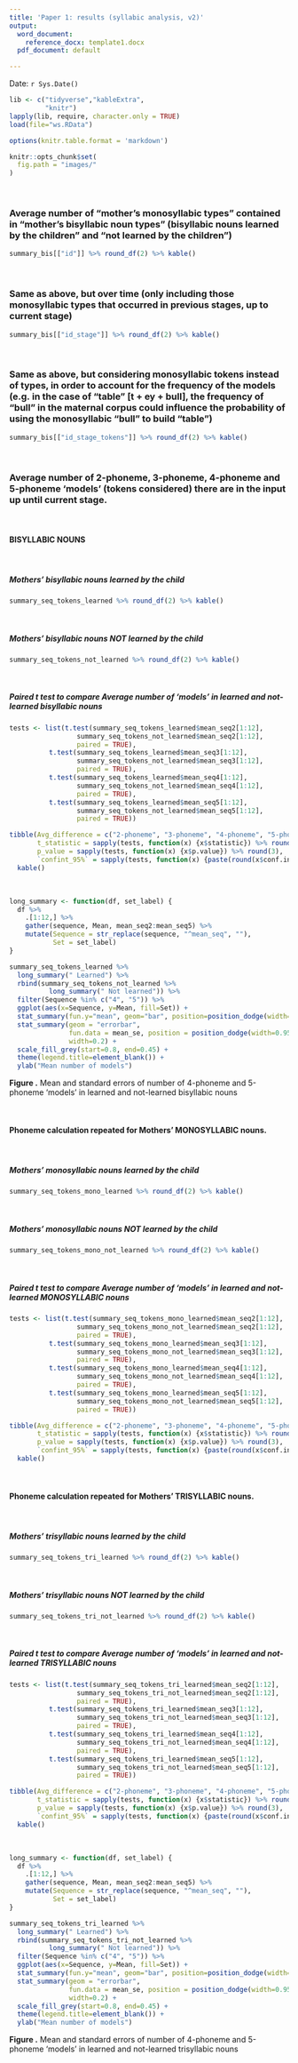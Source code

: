 ```yaml
---
title: 'Paper 1: results (syllabic analysis, v2)'
output:
  word_document:
    reference_docx: template1.docx
  pdf_document: default

---
```


Date: `r Sys.Date()` 

<!-- loading packages, user-defined functions and datasets -->
```r
lib <- c("tidyverse","kableExtra", 
         "knitr")
lapply(lib, require, character.only = TRUE)
load(file="ws.RData")

options(knitr.table.format = 'markdown')
```

<!-- set folder for graphs -->
```r
knitr::opts_chunk$set(
  fig.path = "images/"
)
```

<br>

###  Average number of "mother's monosyllabic types" contained in "mother's bisyllabic noun types" (bisyllabic nouns learned by the children" and "not learned by the children")

```r
summary_bis[["id"]] %>% round_df(2) %>% kable()
```

<br>

### Same as above, but over time (only including those monosyllabic types that occurred in previous stages, up to current stage)

```r
summary_bis[["id_stage"]] %>% round_df(2) %>% kable()
```

<br>

### Same as above, but considering monosyllabic tokens instead of types, in order to account for the frequency of the models (e.g. in the case of "table" [t + ey + bull], the frequency of "bull" in the maternal corpus could influence the probability of using the monosyllabic "bull" to build "table")

```r
summary_bis[["id_stage_tokens"]] %>% round_df(2) %>% kable()
```

<br>

### Average number of 2-phoneme, 3-phoneme, 4-phoneme and 5-phoneme 'models' (tokens considered) there are in the input up until current stage.

<br>

#### BISYLLABIC NOUNS

<br>

##### Mothers' bisyllabic nouns learned by the child

```r
summary_seq_tokens_learned %>% round_df(2) %>% kable()
```

<br>

##### Mothers' bisyllabic nouns NOT learned by the child

```r
summary_seq_tokens_not_learned %>% round_df(2) %>% kable()
```

<br>

##### Paired t test to compare Average number of 'models' in learned and not-learned bisyllabic nouns

```r
tests <- list(t.test(summary_seq_tokens_learned$mean_seq2[1:12],
                 summary_seq_tokens_not_learned$mean_seq2[1:12],
                 paired = TRUE),
          t.test(summary_seq_tokens_learned$mean_seq3[1:12],
                 summary_seq_tokens_not_learned$mean_seq3[1:12],
                 paired = TRUE),
          t.test(summary_seq_tokens_learned$mean_seq4[1:12],
                 summary_seq_tokens_not_learned$mean_seq4[1:12],
                 paired = TRUE),
          t.test(summary_seq_tokens_learned$mean_seq5[1:12],
                 summary_seq_tokens_not_learned$mean_seq5[1:12],
                 paired = TRUE))

tibble(Avg_difference = c("2-phoneme", "3-phoneme", "4-phoneme", "5-phoneme"),
       t_statistic = sapply(tests, function(x) {x$statistic}) %>% round(2),
       p_value = sapply(tests, function(x) {x$p.value}) %>% round(3),
       `confint_95%` = sapply(tests, function(x) {paste(round(x$conf.int, 2), collapse = " , ")})) %>%
  kable()
```

<br>

```r
long_summary <- function(df, set_label) {
  df %>%
    .[1:12,] %>%
    gather(sequence, Mean, mean_seq2:mean_seq5) %>%
    mutate(Sequence = str_replace(sequence, "^mean_seq", ""),
           Set = set_label)
}

summary_seq_tokens_learned %>%
  long_summary(" Learned") %>%
  rbind(summary_seq_tokens_not_learned %>%
          long_summary(" Not learned")) %>%
  filter(Sequence %in% c("4", "5")) %>%
  ggplot(aes(x=Sequence, y=Mean, fill=Set)) +
  stat_summary(fun.y="mean", geom="bar", position=position_dodge(width=0.95))+
  stat_summary(geom = "errorbar", 
               fun.data = mean_se, position = position_dodge(width=0.95),
               width=0.2) +
  scale_fill_grey(start=0.8, end=0.45) +
  theme(legend.title=element_blank()) +
  ylab("Mean number of models")
```

**Figure .** Mean and standard errors of number of 4-phoneme and 5-phoneme 'models' in learned and not-learned bisyllabic nouns

<br>

#### Phoneme calculation repeated for Mothers' MONOSYLLABIC nouns.

<br>

##### Mothers' monosyllabic nouns learned by the child

```r
summary_seq_tokens_mono_learned %>% round_df(2) %>% kable()
```

<br>

##### Mothers' monosyllabic nouns NOT learned by the child

```r
summary_seq_tokens_mono_not_learned %>% round_df(2) %>% kable()
```

<br>

##### Paired t test to compare Average number of 'models' in learned and not-learned MONOSYLLABIC nouns

```r
tests <- list(t.test(summary_seq_tokens_mono_learned$mean_seq2[1:12],
                 summary_seq_tokens_mono_not_learned$mean_seq2[1:12],
                 paired = TRUE),
          t.test(summary_seq_tokens_mono_learned$mean_seq3[1:12],
                 summary_seq_tokens_mono_not_learned$mean_seq3[1:12],
                 paired = TRUE),
          t.test(summary_seq_tokens_mono_learned$mean_seq4[1:12],
                 summary_seq_tokens_mono_not_learned$mean_seq4[1:12],
                 paired = TRUE),
          t.test(summary_seq_tokens_mono_learned$mean_seq5[1:12],
                 summary_seq_tokens_mono_not_learned$mean_seq5[1:12],
                 paired = TRUE))

tibble(Avg_difference = c("2-phoneme", "3-phoneme", "4-phoneme", "5-phoneme"),
       t_statistic = sapply(tests, function(x) {x$statistic}) %>% round(2),
       p_value = sapply(tests, function(x) {x$p.value}) %>% round(3),
       `confint_95%` = sapply(tests, function(x) {paste(round(x$conf.int, 2), collapse = " , ")})) %>%
  kable()
```

<br>

#### Phoneme calculation repeated for Mothers' TRISYLLABIC nouns.

<br>

##### Mothers' trisyllabic nouns learned by the child

```r
summary_seq_tokens_tri_learned %>% round_df(2) %>% kable()
```

<br>

##### Mothers' trisyllabic nouns NOT learned by the child

```r
summary_seq_tokens_tri_not_learned %>% round_df(2) %>% kable()
```

<br>

##### Paired t test to compare Average number of 'models' in learned and not-learned TRISYLLABIC nouns

```r
tests <- list(t.test(summary_seq_tokens_tri_learned$mean_seq2[1:12],
                 summary_seq_tokens_tri_not_learned$mean_seq2[1:12],
                 paired = TRUE),
          t.test(summary_seq_tokens_tri_learned$mean_seq3[1:12],
                 summary_seq_tokens_tri_not_learned$mean_seq3[1:12],
                 paired = TRUE),
          t.test(summary_seq_tokens_tri_learned$mean_seq4[1:12],
                 summary_seq_tokens_tri_not_learned$mean_seq4[1:12],
                 paired = TRUE),
          t.test(summary_seq_tokens_tri_learned$mean_seq5[1:12],
                 summary_seq_tokens_tri_not_learned$mean_seq5[1:12],
                 paired = TRUE))

tibble(Avg_difference = c("2-phoneme", "3-phoneme", "4-phoneme", "5-phoneme"),
       t_statistic = sapply(tests, function(x) {x$statistic}) %>% round(2),
       p_value = sapply(tests, function(x) {x$p.value}) %>% round(3),
       `confint_95%` = sapply(tests, function(x) {paste(round(x$conf.int, 2), collapse = " , ")})) %>%
  kable()
```

<br>

```r
long_summary <- function(df, set_label) {
  df %>%
    .[1:12,] %>%
    gather(sequence, Mean, mean_seq2:mean_seq5) %>%
    mutate(Sequence = str_replace(sequence, "^mean_seq", ""),
           Set = set_label)
}

summary_seq_tokens_tri_learned %>%
  long_summary(" Learned") %>%
  rbind(summary_seq_tokens_tri_not_learned %>%
          long_summary(" Not learned")) %>%
  filter(Sequence %in% c("4", "5")) %>%
  ggplot(aes(x=Sequence, y=Mean, fill=Set)) +
  stat_summary(fun.y="mean", geom="bar", position=position_dodge(width=0.95))+
  stat_summary(geom = "errorbar", 
               fun.data = mean_se, position = position_dodge(width=0.95),
               width=0.2) +
  scale_fill_grey(start=0.8, end=0.45) +
  theme(legend.title=element_blank()) +
  ylab("Mean number of models")
```

**Figure .** Mean and standard errors of number of 4-phoneme and 5-phoneme 'models' in learned and not-learned trisyllabic nouns
